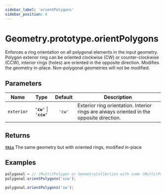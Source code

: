 ```yaml
---
sidebar_label: 'orientPolygons'
sidebar_position: 4
---
```


# Geometry.prototype.orientPolygons

Enforces a ring orientation on all polygonal elements in the input geometry.
Polygon exterior ring can be oriented clockwise (CW) or counter-clockwise (CCW),
interior rings (holes) are oriented in the opposite direction.
Modifies the geometry in-place. Non-polygonal geometries will not be modified.

## Parameters

| Name | Type | Default | Description |
| --- | :-: | :-: | --- |
| `exterior` | **`'cw'`** \| **`'ccw'`** | `'cw'` | Exterior ring orientation. Interior rings are always oriented in the opposite direction. |

## Returns

[**`this`**](index.mdx) The same geometry but with oriented rings, modified in-place

## Examples

```ts title="exterior ring CCW, holes CW (GeoJSON compliance)"
polygonal = // (Multi)Polygon or GeometryCollection with some (Multi)Polygons
polygonal.orientPolygons('ccw');
```
```ts title="exterior ring CW, holes CCW"
polygonal.orientPolygons('cw');
```
